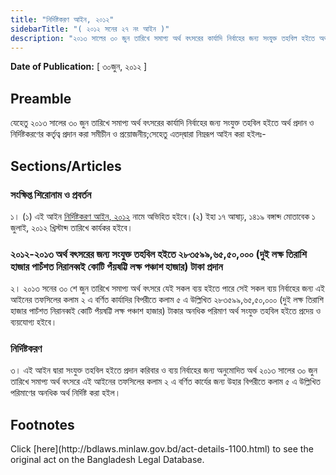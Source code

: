 ```yaml
---
title: "নির্দিষ্টকরণ আইন, ২০১২"
sidebarTitle: "( ২০১২ সনের ২৭ নং আইন )"
description: "২০১৩ সালের ৩০ জুন তারিখে সমাপ্য অর্থ বৎসরের কার্যাদি নির্বাহের জন্য সংযুক্ত তহবিল হইতে অর্থ প্রদান ও নির্দিষ্টকরণের কর্তৃত্ব প্রদানের উদ্দেশ্যে প্রণীত আইন"
---
```


**Date of Publication:** [ ৩০জুন, ২০১২ ]

## Preamble

যেহেতু ২০১৩ সালের ৩০ জুন তারিখে সমাপ্য অর্থ বৎসরের কার্যাদি নির্বাহের জন্য সংযুক্ত তহবিল হইতে অর্থ প্রদান ও নির্দিষ্টকরণের কর্তৃত্ব প্রদান করা সমীচীন ও প্রয়োজনীয়;সেহেতু এতদ্‌দ্বারা নিম্নরূপ আইন করা হইলঃ-

## Sections/Articles

### সংক্ষিপ্ত শিরোনাম ও প্রবর্তন

১। (১) এই আইন [নির্দিষ্টকরণ আইন, ২০১২](/laws/act-1100 "নির্দিষ্টকরণ আইন, ২০১২") নামে অভিহিত হইবে।(২) ইহা ১৭ আষাঢ়, ১৪১৯ বঙ্গাব্দ মোতাবেক ১ জুলাই, ২০১২ খ্রিস্টাব্দ তারিখে কার্যকর হইবে।

### ২০১২-২০১৩ অর্থ বৎসরের জন্য সংযুক্ত তহবিল হইতে ২৮৩৫৯৯,৬৫,৫০,০০০ (দুই লক্ষ তিরাশি হাজার পাচঁশত নিরানব্বই কোটি পঁয়ষট্টি লক্ষ পঞ্চাশ হাজার) টাকা প্রদান

২। ২০১৩ সনের ৩০ শে জুন তারিখে সমাপ্য অর্থ বৎসরে যেই সকল ব্যয় হইতে পারে সেই সকল ব্যয় নির্বাহের জন্য এই আইনের তফসিলের কলাম ২ এ বর্ণিত কার্যাদির বিপরীতে কলাম ৫ এ উল্লিখিত ২৮৩৫৯৯,৬৫,৫০,০০০ (দুই লক্ষ তিরাশি হাজার পাচঁশত নিরানব্বই কোটি পঁয়ষট্টি লক্ষ পঞ্চাশ হাজার) টাকার অনধিক পরিমাণ অর্থ সংযুক্ত তহবিল হইতে প্রদেয় ও ব্যয়যোগ্য হইবে।

### নির্দিষ্টকরণ

৩। এই আইন দ্বারা সংযুক্ত তহবিল হইতে প্রদান করিবার ও ব্যয় নির্বাহের জন্য অনুমোদিত অর্থ ২০১৩ সালের ৩০ জুন তারিখে সমাপ্য অর্থ বৎসরে এই আইনের তফসিলের কলাম ২ এ বর্ণিত কার্যের জন্য উহার বিপরীতে কলাম ৫ এ উল্লিখিত পরিমাণের অনধিক অর্থ নির্দিষ্ট করা হইল।

## Footnotes

<Note>
  Click [here](http://bdlaws.minlaw.gov.bd/act-details-1100.html) to see the original act on the Bangladesh Legal Database.
</Note>
